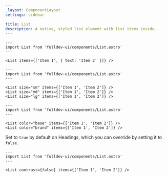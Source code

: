 ```yaml
---
_layout: ComponentLayout
settings: sidebar

title: List
description: A native, styled list element with list items inside.
---
```


```astro live props={{ title: 'items' }}
---
import List from 'fulldev-ui/components/List.astro'
---

<List items={['Item 1', { text: 'Item 2' }]} />
```

```astro live props={{ title: 'size' }}
---
import List from 'fulldev-ui/components/List.astro'
---

<List size="sm" items={['Item 1', 'Item 2']} />
<List size="md" items={['Item 1', 'Item 2']} />
<List size="lg" items={['Item 1', 'Item 2']} />
```

```astro live props={{ title: 'color' }}
---
import List from 'fulldev-ui/components/List.astro'
---

<List color="base" items={['Item 1', 'Item 2']} />
<List color="brand" items={['Item 1', 'Item 2']} />
```

Set to `true` by default on Headings, which you can override by setting it to `false`.

```astro live props={{ title: 'contrast' }}
---
import List from 'fulldev-ui/components/List.astro'
---

<List contrast={false} items={['Item 1', 'Item 2']} />
```

